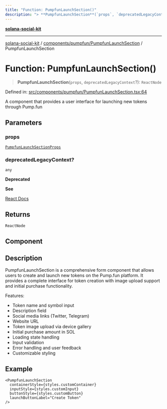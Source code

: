 ```yaml
---
title: "Function: PumpfunLaunchSection()"
description: "> **PumpfunLaunchSection**(`props`, `deprecatedLegacyContext`?): `ReactNode`"
---
```


[**solana-social-kit**](../../../../README.mdx)

***

[solana-social-kit](../../../../README.mdx) / [components/pumpfun/PumpfunLaunchSection](../README.mdx) / PumpfunLaunchSection

# Function: PumpfunLaunchSection()

> **PumpfunLaunchSection**(`props`, `deprecatedLegacyContext`?): `ReactNode`

Defined in: [src/components/pumpfun/PumpfunLaunchSection.tsx:64](https://github.com/SendArcade/solana-app-kit/blob/bd4b3556b8f469c27ebb06f4df65b3a36b43ba3b/src/components/pumpfun/PumpfunLaunchSection.tsx#L64)

A component that provides a user interface for launching new tokens through Pump.fun

## Parameters

### props

[`PumpfunLaunchSectionProps`](../interfaces/PumpfunLaunchSectionProps.mdx)

### deprecatedLegacyContext?

`any`

**Deprecated**

**See**

[React Docs](https://legacy.reactjs.org/docs/legacy-context.html#referencing-context-in-lifecycle-methods)

## Returns

`ReactNode`

## Component

## Description

PumpfunLaunchSection is a comprehensive form component that allows users to create
and launch new tokens on the Pump.fun platform. It provides a complete interface
for token creation with image upload support and initial purchase functionality.

Features:
- Token name and symbol input
- Description field
- Social media links (Twitter, Telegram)
- Website URL
- Token image upload via device gallery
- Initial purchase amount in SOL
- Loading state handling
- Input validation
- Error handling and user feedback
- Customizable styling

## Example

```tsx
<PumpfunLaunchSection
  containerStyle={styles.customContainer}
  inputStyle={styles.customInput}
  buttonStyle={styles.customButton}
  launchButtonLabel="Create Token"
/>
```
